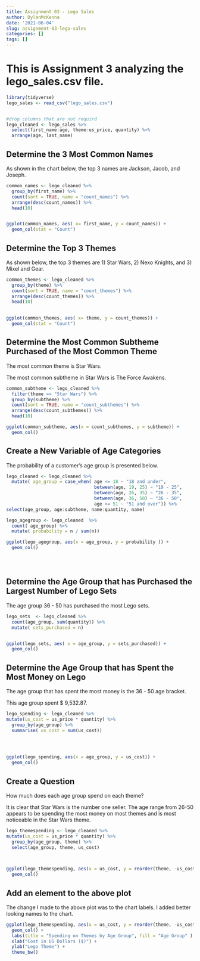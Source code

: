 ```yaml
---
title: Assignment 03 - Lego Sales
author: DylanMcKenna
date: '2021-06-04'
slug: assignment-03-lego-sales
categories: []
tags: []
---
```


# This is Assignment 3 analyzing the lego_sales.csv file.




```r
library(tidyverse)
lego_sales <- read_csv("lego_sales.csv")


#drop columns that are not requird
lego_cleaned <- lego_sales %>%
  select(first_name:age, theme:us_price, quantity) %>%
  arrange(age, last_name)

```

## Determine the 3 Most Common Names

As shown in the chart below, the top 3 names are Jackson, Jacob, and Joseph.

```r

common_names <- lego_cleaned %>%
  group_by(first_name) %>%
  count(sort = TRUE, name = "count_names") %>%
  arrange(desc(count_names)) %>%
  head(10)


ggplot(common_names, aes( x= first_name, y = count_names)) +
  geom_col(stat = "Count")

```

## Determine the Top 3 Themes

As shown below, the top 3 themes are 1) Star Wars, 2) Nexo Knights, and 3) Mixel and Gear.
```r
common_themes <- lego_cleaned %>%
  group_by(theme) %>%
  count(sort = TRUE, name = "count_themes") %>%
  arrange(desc(count_themes)) %>%
  head(10)
  

ggplot(common_themes, aes( x= theme, y = count_themes)) +
  geom_col(stat = "Count")
```

## Determine the Most Common Subtheme Purchased of the Most Common Theme

The most common theme is Star Wars.

The most common subtheme in Star Wars is The Force Awakens.

```r

common_subtheme <- lego_cleaned %>%
  filter(theme == "Star Wars") %>%
  group_by(subtheme) %>%
  count(sort = TRUE, name = "count_subthemes") %>%
  arrange(desc(count_subthemes)) %>%
  head(10)

ggplot(common_subtheme, aes(x = count_subthemes, y = subtheme)) +
  geom_col()
```


## Create a New Variable of Age Categories

The probability of a customer's age group is presented below.

```r

lego_cleaned <- lego_cleaned %>%
  mutate( age_group = case_when( age <= 18 ~ "18 and under",
                                 between(age, 19, 25) ~ "19 - 25",
                                 between(age, 26, 35) ~ "26 - 35",
                                 between(age, 36, 50) ~ "36 - 50",
                                 age >= 51 ~ "51 and over")) %>%
select(age_group, age:subtheme, name:quantity, name)

lego_agegroup <- lego_cleaned  %>% 
  count( age_group) %>%
  mutate( probability = n / sum(n))

ggplot(lego_agegroup, aes(x = age_group, y = probability )) +
  geom_col()





```

## Determine the Age Group that has Purchased the Largest Number of Lego Sets

The age group 36 - 50 has purchased the most Lego sets.

```r
lego_sets  <- lego_cleaned %>%
  count(age_group, sum(quantity)) %>%
  mutate( sets_purchased = n)


ggplot(lego_sets, aes( x = age_group, y = sets_purchased)) + 
  geom_col()
```

## Determine the Age Group that has Spent the Most Money on Lego

The age group that has spent the most money is the 36 - 50 age bracket.

This age group spent $ 9,532.87.

```r


lego_spending <- lego_cleaned %>%
mutate(us_cost = us_price * quantity) %>%
  group_by(age_group) %>%
  summarise( us_cost = sum(us_cost)) 
    



ggplot(lego_spending, aes(x = age_group, y = us_cost)) +
  geom_col()


```

## Create a Question

How much does each age group spend on each theme?

It is clear that Star Wars is the number one seller. The age range from 26-50 appears to be spending the most money on most themes and is most noticeable in the Star Wars theme.


```r

lego_themespending <- lego_cleaned %>%
mutate(us_cost = us_price * quantity) %>%
  group_by(age_group, theme) %>%
  select(age_group, theme, us_cost)
  


ggplot(lego_themespending, aes(x = us_cost, y = reorder(theme, -us_cost, sum), fill = age_group)) + 
  geom_col()
```

## Add an element to the above plot

The change I made to the above plot was to the chart labels. I added better looking names to the chart.


```r
ggplot(lego_themespending, aes(x = us_cost, y = reorder(theme, -us_cost, sum), fill = age_group)) + 
  geom_col() +
  labs(title = "Spending on Themes by Age Group", fill = "Age Group" ) +
  xlab("Cost in US Dollars ($)") +
  ylab("Lego Theme") +
  theme_bw()
  

```

